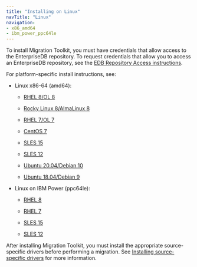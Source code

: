 ```yaml
---
title: "Installing on Linux"
navTitle: "Linux"
navigation:
- x86_amd64
- ibm_power_ppc64le
---
```



To install Migration Toolkit, you must have credentials that allow access to the EnterpriseDB repository. To request credentials that allow you to access an EnterpriseDB repository, see the [EDB Repository Access instructions](https://www.enterprisedb.com/repository-access-request).

For platform-specific install instructions, see:

- Linux x86-64 (amd64):
  - [RHEL 8/OL 8](x86_amd64/x86_amd64/01_mtk55_rhel8_x86)

  - [Rocky Linux 8/AlmaLinux 8](x86_amd64/02_mtk55_other_linux8_x86)
  - [RHEL 7/OL 7](x86_amd64/03_mtk55_rhel7_x86)
  - [CentOS 7](x86_amd64/04_mtk55_centos7_x86)
  - [SLES 15](x86_amd64/05_mtk55_sles15_x86)
  - [SLES 12](x86_amd64/06_mtk55_sles12_x86)
  - [Ubuntu 20.04/Debian 10](x86_amd64/07_mtk55_ubuntu20_deb10_x86)
  - [Ubuntu 18.04/Debian 9](x86_amd64/08_mtk55_ubuntu18_deb9_x86)

- Linux on IBM Power (ppc64le):
  - [RHEL 8](ibm_power_ppc64le/09_mtk55_rhel8_ppcle)

  - [RHEL 7](ibm_power_ppc64le/10_mtk55_rhel7_ppcle)
  - [SLES 15](ibm_power_ppc64le/11_mtk55_sles15_ppcle)
  - [SLES 12](ibm_power_ppc64le/12_mtk55_sles12_ppcle)

After installing Migration Toolkit, you must install the appropriate source-specific drivers before performing a migration. See [Installing source-specific drivers](../#installing_drivers) for more information.


